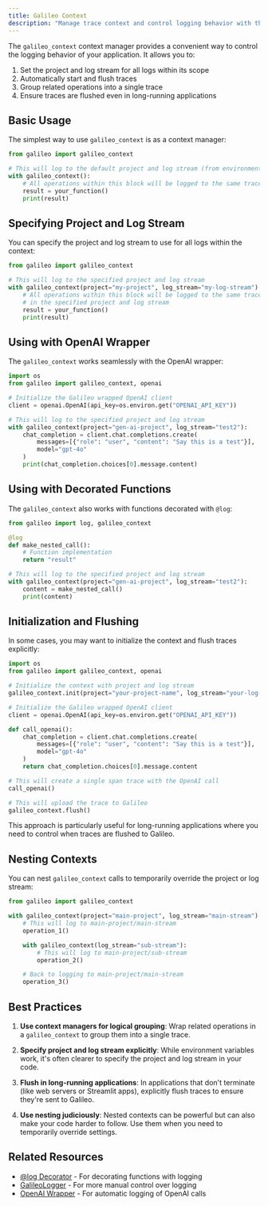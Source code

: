 ```yaml
---
title: Galileo Context
description: "Manage trace context and control logging behavior with the galileo_context context manager"
---
```


The `galileo_context` context manager provides a convenient way to control the logging behavior of your application. It allows you to:

1. Set the project and log stream for all logs within its scope
2. Automatically start and flush traces
3. Group related operations into a single trace
4. Ensure traces are flushed even in long-running applications

## Basic Usage

The simplest way to use `galileo_context` is as a context manager:

```python
from galileo import galileo_context

# This will log to the default project and log stream (from environment variables)
with galileo_context():
    # All operations within this block will be logged to the same trace
    result = your_function()
    print(result)
```

## Specifying Project and Log Stream

You can specify the project and log stream to use for all logs within the context:

```python
from galileo import galileo_context

# This will log to the specified project and log stream
with galileo_context(project="my-project", log_stream="my-log-stream"):
    # All operations within this block will be logged to the same trace
    # in the specified project and log stream
    result = your_function()
    print(result)
```

## Using with OpenAI Wrapper

The `galileo_context` works seamlessly with the OpenAI wrapper:

```python
import os
from galileo import galileo_context, openai

# Initialize the Galileo wrapped OpenAI client
client = openai.OpenAI(api_key=os.environ.get("OPENAI_API_KEY"))

# This will log to the specified project and log stream
with galileo_context(project="gen-ai-project", log_stream="test2"):
    chat_completion = client.chat.completions.create(
        messages=[{"role": "user", "content": "Say this is a test"}],
        model="gpt-4o"
    )
    print(chat_completion.choices[0].message.content)
```

## Using with Decorated Functions

The `galileo_context` also works with functions decorated with `@log`:

```python
from galileo import log, galileo_context

@log
def make_nested_call():
    # Function implementation
    return "result"

# This will log to the specified project and log stream
with galileo_context(project="gen-ai-project", log_stream="test2"):
    content = make_nested_call()
    print(content)
```

## Initialization and Flushing

In some cases, you may want to initialize the context and flush traces explicitly:

```python
import os
from galileo import galileo_context, openai

# Initialize the context with project and log stream
galileo_context.init(project="your-project-name", log_stream="your-log-stream-name")

# Initialize the Galileo wrapped OpenAI client
client = openai.OpenAI(api_key=os.environ.get("OPENAI_API_KEY"))

def call_openai():
    chat_completion = client.chat.completions.create(
        messages=[{"role": "user", "content": "Say this is a test"}],
        model="gpt-4o"
    )
    return chat_completion.choices[0].message.content

# This will create a single span trace with the OpenAI call
call_openai()

# This will upload the trace to Galileo
galileo_context.flush()
```

This approach is particularly useful for long-running applications where you need to control when traces are flushed to Galileo.

## Nesting Contexts

You can nest `galileo_context` calls to temporarily override the project or log stream:

```python
from galileo import galileo_context

with galileo_context(project="main-project", log_stream="main-stream"):
    # This will log to main-project/main-stream
    operation_1()

    with galileo_context(log_stream="sub-stream"):
        # This will log to main-project/sub-stream
        operation_2()

    # Back to logging to main-project/main-stream
    operation_3()
```

## Best Practices

1. **Use context managers for logical grouping**: Wrap related operations in a `galileo_context` to group them into a single trace.

2. **Specify project and log stream explicitly**: While environment variables work, it's often clearer to specify the project and log stream in your code.

3. **Flush in long-running applications**: In applications that don't terminate (like web servers or Streamlit apps), explicitly flush traces to ensure they're sent to Galileo.

4. **Use nesting judiciously**: Nested contexts can be powerful but can also make your code harder to follow. Use them when you need to temporarily override settings.

## Related Resources

- [@log Decorator](/sdk-api/python/logging/log-decorator) - For decorating functions with logging
- [GalileoLogger](/sdk-api/python/logging/galileo-logger) - For more manual control over logging
- [OpenAI Wrapper](/sdk-api/python/wrappers/openai) - For automatic logging of OpenAI calls
